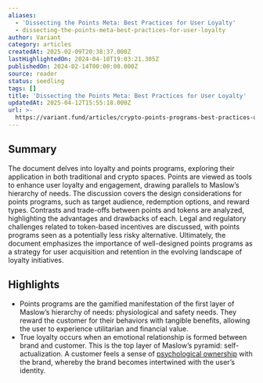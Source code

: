 ```yaml
---
aliases:
  - 'Dissecting the Points Meta: Best Practices for User Loyalty'
  - dissecting-the-points-meta-best-practices-for-user-loyalty
author: Variant
category: articles
createdAt: 2025-02-09T20:38:37.000Z
lastHighlightedOn: 2024-04-10T19:03:21.305Z
publishedOn: 2024-02-14T00:00:00.000Z
source: reader
status: seedling
tags: []
title: 'Dissecting the Points Meta: Best Practices for User Loyalty'
updatedAt: 2025-04-12T15:55:18.000Z
url: >-
  https://variant.fund/articles/crypto-points-programs-best-practices-user-loyalty/?utm_source=substack&utm_medium=email
---
```

## Summary

The document delves into loyalty and points programs, exploring their application in both traditional and crypto spaces. Points are viewed as tools to enhance user loyalty and engagement, drawing parallels to Maslow’s hierarchy of needs. The discussion covers the design considerations for points programs, such as target audience, redemption options, and reward types. Contrasts and trade-offs between points and tokens are analyzed, highlighting the advantages and drawbacks of each. Legal and regulatory challenges related to token-based incentives are discussed, with points programs seen as a potentially less risky alternative. Ultimately, the document emphasizes the importance of well-designed points programs as a strategy for user acquisition and retention in the evolving landscape of loyalty initiatives.

## Highlights

- Points programs are the gamified manifestation of the first layer of Maslow’s hierarchy of needs: physiological and safety needs. They reward the customer for their behaviors with tangible benefits, allowing the user to experience utilitarian and financial value.
- True loyalty occurs when an emotional relationship is formed between brand and customer. This is the top layer of Maslow’s pyramid: self-actualization. A customer feels a sense of [psychological ownership](https://www.lisnewsletter.com/p/building-psychological-attachment) with the brand, whereby the brand becomes intertwined with the user’s identity.
